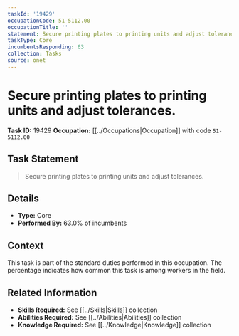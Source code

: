 ```yaml
---
taskId: '19429'
occupationCode: 51-5112.00
occupationTitle: ''
statement: Secure printing plates to printing units and adjust tolerances.
taskType: Core
incumbentsResponding: 63
collection: Tasks
source: onet
---
```

# Secure printing plates to printing units and adjust tolerances.

**Task ID:** 19429
**Occupation:** [[../Occupations|Occupation]] with code `51-5112.00`

## Task Statement

> Secure printing plates to printing units and adjust tolerances.

## Details

- **Type:** Core
- **Performed By:** 63.0% of incumbents

## Context

This task is part of the standard duties performed in this occupation. The percentage indicates how common this task is among workers in the field.

## Related Information

- **Skills Required:** See [[../Skills|Skills]] collection
- **Abilities Required:** See [[../Abilities|Abilities]] collection
- **Knowledge Required:** See [[../Knowledge|Knowledge]] collection
